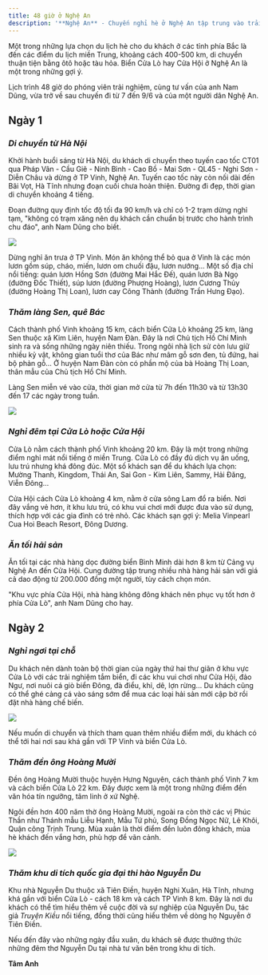```yaml
---
title: 48 giờ ở Nghệ An
description: '**Nghệ An** - Chuyến nghỉ hè ở Nghệ An tập trung vào trải nghiệm nghỉ ngơi, vui chơi ở các bãi biển và tham quan các di tích.'
---
```

Một trong những lựa chọn du lịch hè cho du khách ở các tỉnh phía Bắc là đến các điểm du lịch miền Trung, khoảng cách 400-500 km, di chuyển thuận tiện bằng ôtô hoặc tàu hỏa. Biển Cửa Lò hay Cửa Hội ở Nghệ An là một trong những gợi ý.

Lịch trình 48 giờ do phóng viên trải nghiệm, cùng tư vấn của anh Nam Dũng, vừa trở về sau chuyến đi từ 7 đến 9/6 và của một người dân Nghệ An.

## **Ngày 1**

### _Di chuyển từ Hà Nội_

Khởi hành buổi sáng từ Hà Nội, du khách di chuyển theo tuyến cao tốc CT01 qua Pháp Vân - Cầu Giẽ - Ninh Bình - Cao Bồ - Mai Sơn - QL45 - Nghi Sơn - Diễn Châu và dừng ở TP Vinh, Nghệ An. Tuyến cao tốc này còn nối dài đến Bãi Vọt, Hà Tĩnh nhưng đoạn cuối chưa hoàn thiện. Đường đi đẹp, thời gian di chuyển khoảng 4 tiếng.

Đoạn đường quy định tốc độ tối đa 90 km/h và chỉ có 1-2 trạm dừng nghỉ tạm, "không có trạm xăng nên du khách cần chuẩn bị trước cho hành trình chu đáo", anh Nam Dũng cho biết.

<Frame caption="Súp lươn Nghệ An thường ăn với bánh mì hoặc bánh mướt. Ảnh: Nam Dũng">
  <img src="https://vcdn1-dulich.vnecdn.net/2024/06/13/luon1-6024-1718277846.jpg?w=0&h=0&q=100&dpr=1&fit=crop&s=bO3MFnbBx27d-fUUe4c8Ow" />
</Frame>

Dừng nghỉ ăn trưa ở TP Vinh. Món ăn không thể bỏ qua ở Vinh là các món lươn gồm súp, cháo, miến, lươn om chuối đậu, lươn nướng... Một số địa chỉ nổi tiếng: quán lươn Hồng Sơn (đường Mai Hắc Đế), quán lươn Bà Ngọ (đường Đốc Thiết), súp lươn (đường Phượng Hoàng), lươn Cương Thủy (đường Hoàng Thị Loan), lươn cay Công Thành (đường Trần Hưng Đạo).

### _Thăm làng Sen, quê Bác_

Cách thành phố Vinh khoảng 15 km, cách biển Cửa Lò khoảng 25 km, làng Sen thuộc xã Kim Liên, huyện Nam Đàn. Đây là nơi Chủ tịch Hồ Chí Minh sinh ra và sống những ngày niên thiếu. Trong ngôi nhà lịch sử còn lưu giữ nhiều kỷ vật, không gian tuổi thơ của Bác như mâm gỗ sơn đen, tủ đứng, hai bộ phản gỗ... Ở huyện Nam Đàn còn có phần mộ của bà Hoàng Thị Loan, thân mẫu của Chủ tịch Hồ Chí Minh.

Làng Sen miễn vé vào cửa, thời gian mở cửa từ 7h đến 11h30 và từ 13h30 đến 17 các ngày trong tuần.

<Frame caption="Ngôi nhà Chủ tịch Hồ Chí Minh ở thời niên thiếu tại Khu di tích Làng Sen. Ảnh: Hữu Khoa">
  <img src="https://vcdn1-dulich.vnecdn.net/2024/06/13/lang-Sen-2649-1718277846.jpg?w=0&h=0&q=100&dpr=1&fit=crop&s=V-vJ6X9qj6i7ABVEd5VuQA" />
</Frame>

### _Nghỉ đêm tại Cửa Lò hoặc Cửa Hội_

Cửa Lò nằm cách thành phố Vinh khoảng 20 km. Đây là một trong những điểm nghỉ mát nổi tiếng ở miền Trung. Cửa Lò có đầy đủ dịch vụ ăn uống, lưu trú nhưng khá đông đúc. Một số khách sạn để du khách lựa chọn: Mường Thanh, Kingdom, Thái An, Sai Gon - Kim Liên, Sammy, Hải Đăng, Viễn Đông...

Cửa Hội cách Cửa Lò khoảng 4 km, nằm ở cửa sông Lam đổ ra biển. Nơi đây vắng vẻ hơn, ít khu lưu trú, có khu vui chơi mới được đưa vào sử dụng, thích hợp với các gia đình có trẻ nhỏ. Các khách sạn gợi ý: Melia Vinpearl Cua Hoi Beach Resort, Đông Dương.

### _Ăn tối hải sản_

Ăn tối tại các nhà hàng dọc đường biển Bình Minh dài hơn 8 km từ Cảng vụ Nghệ An đến Cửa Hội. Cung đường tập trung nhiều nhà hàng hải sản với giá cả dao động từ 200.000 đồng một người, tùy cách chọn món.

"Khu vực phía Cửa Hội, nhà hàng không đông khách nên phục vụ tốt hơn ở phía Cửa Lò", anh Nam Dũng cho hay.

## **Ngày 2**
### _Nghỉ ngơi tại chỗ_

Du khách nên dành toàn bộ thời gian của ngày thứ hai thư giãn ở khu vực Cửa Lò với các trải nghiệm tắm biển, đi các khu vui chơi như Cửa Hội, đảo Ngư, nơi nuôi cá giò biển Đông, đà điểu, khỉ, dê, lợn rừng... Du khách cũng có thể ghé cảng cá vào sáng sớm để mua các loại hải sản mới cập bờ rồi đặt nhà hàng chế biến.

<Frame caption="Bãi biển Cửa Lò. Ảnh: Nam Dũng">
  <img src="https://vcdn1-dulich.vnecdn.net/2024/06/13/Cua-Lo-2-5895-1718277846.jpg?w=0&h=0&q=100&dpr=1&fit=crop&s=4UFvJ5WOCehYRVxClTcjdA" />
</Frame>

Nếu muốn di chuyển và thích tham quan thêm nhiều điểm mới, du khách có thể tới hai nơi sau khá gần với TP Vinh và biển Cửa Lò.

### _Thăm đền ông Hoàng Mười_

Đền ông Hoàng Mười thuộc huyện Hưng Nguyên, cách thành phố Vinh 7 km và cách biển Cửa Lò 22 km. Đây được xem là một trong những điểm đến văn hóa tín ngưỡng, tâm linh ở xứ Nghệ.

Ngôi đền hơn 400 năm thờ ông Hoàng Mười, ngoài ra còn thờ các vị Phúc Thần như Thánh mẫu Liễu Hạnh, Mẫu Tứ phủ, Song Đồng Ngọc Nữ, Lê Khôi, Quận công Trịnh Trung. Mùa xuân là thời điểm đền luôn đông khách, mùa hè khách đến vắng hơn, phù hợp để vãn cảnh.
<Frame caption="Đền thờ ông Hoàng Mười. Ảnh: Di Vỹ">
  <img src="https://vcdn1-dulich.vnecdn.net/2024/06/13/hoang-Muoi-2490-1718277847.jpg?w=0&h=0&q=100&dpr=1&fit=crop&s=k1_SNQd5WcpPwCmo0FvA8Q" />
</Frame>

### _Thăm khu di tích quốc gia đại thi hào Nguyễn Du_

Khu nhà Nguyễn Du thuộc xã Tiên Điền, huyện Nghi Xuân, Hà Tĩnh, nhưng khá gần với biển Cửa Lò - cách 18 km và cách TP Vinh 8 km. Đây là nơi du khách có thể tìm hiểu thêm về cuộc đời và sự nghiệp của Nguyễn Du, tác giả _Truyện Kiều_ nổi tiếng, đồng thời cũng hiểu thêm về dòng họ Nguyễn ở Tiên Điền.

Nếu đến đây vào những ngày đầu xuân, du khách sẽ được thưởng thức những đêm thơ Nguyễn Du tại nhà tư văn bên trong khu di tích.

**Tâm Anh**